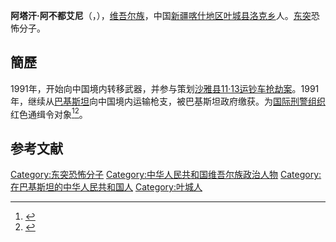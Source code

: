 '''阿塔汗·阿不都艾尼'''（{{lang-ug|ئاتاھان ئابۇدۇھانى|Atahan Abuduhani}}，{{bd|1964年|5月||}}），[[维吾尔族|维吾尔族]]，中国[[新疆|新疆]][[喀什地区|喀什地区]][[叶城县|叶城县]][[洛克乡|洛克乡]]人。[[东突|东突]]恐怖分子。

==簡歷==
1991年，开始向中国境内转移武器，并参与策划[[沙雅县11·13运钞车抢劫案|沙雅县11·13运钞车抢劫案]]。1991年，继续从[[巴基斯坦|巴基斯坦]]向中国境内运输枪支，被巴基斯坦政府缴获。为[[国际刑警组织|国际刑警组织]]红色通缉令对象<ref>{{cite news|title=公安部公布首批“东突”恐怖组织及成员名单|url=http://mil.news.sina.com.cn/2003-12-15171157.html|accessdate=2003-12-15|newspaper=新浪网}}{{Dead link|date=2018年7月 |bot=InternetArchiveBot |fix-attempted=yes }}</ref><ref>{{cite news|title=China Releases Terror Blacklist of Uyghurs - Radio Free Asia|url=http://www.rfa.org/english/news/politics/123681-20031219.html|accessdate=2003-12-15|newspaper=RFA|archive-date=2015-06-21|archive-url=https://web.archive.org/web/20150621121237/http://www.rfa.org/english/news/politics/123681-20031219.html|dead-url=no}}</ref>。

==参考文献==
{{reflist}}

{{新疆相关暴力恐怖活动}}
{{中国恐怖组织和恐怖分子名单}}

[[Category:东突恐怖分子|Category:东突恐怖分子]]
[[Category:中华人民共和国维吾尔族政治人物|Category:中华人民共和国维吾尔族政治人物]]
[[Category:在巴基斯坦的中华人民共和国人|Category:在巴基斯坦的中华人民共和国人]]
[[Category:叶城人|Category:叶城人]]